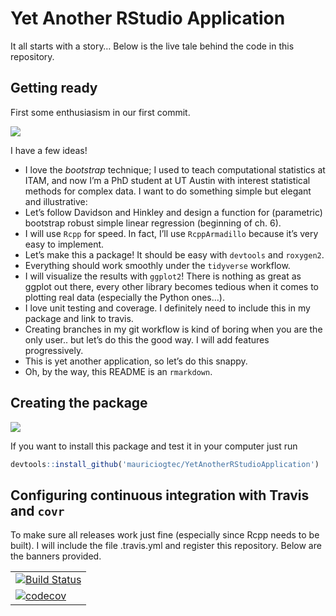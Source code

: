 # Yet Another RStudio Application

It all starts with a story... Below is the live tale behind the code in this repository.

## Getting ready

First some enthusiasism in our first commit.

![](Images/getting_ready.png)

I have a few ideas!

* I love the *bootstrap* technique;  I used to teach computational statistics at ITAM, and now I'm a PhD student at UT Austin with interest statistical methods for complex data. I want to do something simple but elegant and illustrative:
* Let's follow Davidson and Hinkley and design a function for (parametric) bootstrap robust simple linear regression (beginning of ch. 6).
* I will use `Rcpp` for speed. In fact, I'll use `RcppArmadillo` because it's very easy to implement.
* Let's make this a package! It should be easy with `devtools` and `roxygen2`.
* Everything should work smoothly under the `tidyverse` workflow.
* I will visualize the results with `ggplot2`! There is nothing as great as ggplot out there, every other library becomes tedious when it comes to plotting real data (especially the Python ones...).
* I love unit testing and coverage. I definitely need to include this in my package and link to travis.
* Creating branches in my git workflow is kind of boring when you are the only user.. but let's do this the good way. I will add features progressively.
* This is yet another application, so let's do this snappy.
* Oh, by the way, this README is an `rmarkdown`.

## Creating the package

![](Images/creating_package.png)

If you want to install this package and test it in your computer just run

```r
devtools::install_github('mauriciogtec/YetAnotherRStudioApplication')
```

## Configuring continuous integration with Travis and `covr`

To make sure all releases work just fine (especially since Rcpp needs to be built). I will include the file .travis.yml and register this repository. Below are the banners provided. 

---
[![Build Status](https://travis-ci.org/mauriciogtec/YetAnotherRStudioApplication.svg?branch=master)](https://travis-ci.org/mauriciogtec/YetAnotherRStudioApplication)
[![codecov](https://codecov.io/gh/mauriciogtec/YetAnotherRStudioApplication/branch/master/graph/badge.svg)](https://codecov.io/gh/mauriciogtec/YetAnotherRStudioApplication)
---